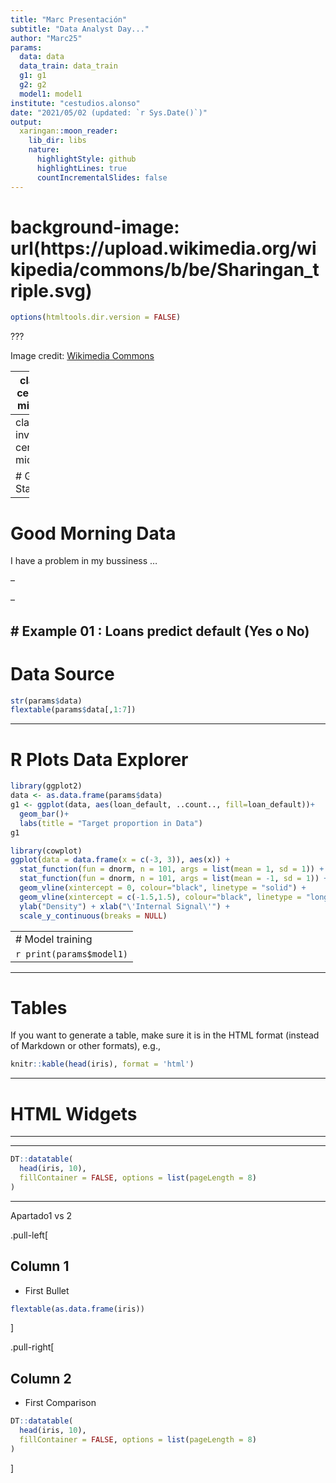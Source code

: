 ```yaml
---
title: "Marc Presentación"
subtitle: "Data Analyst Day..."
author: "Marc25"
params:
  data: data
  data_train: data_train
  g1: g1
  g2: g2
  model1: model1
institute: "cestudios.alonso"
date: "2021/05/02 (updated: `r Sys.Date()`)"
output:
  xaringan::moon_reader:
    lib_dir: libs
    nature:
      highlightStyle: github
      highlightLines: true
      countIncrementalSlides: false
---
```


# background-image: url(https://upload.wikimedia.org/wikipedia/commons/b/be/Sharingan_triple.svg)

```r
options(htmltools.dir.version = FALSE)
```

???

Image credit: [Wikimedia Commons](https://commons.wikimedia.org/wiki/File:Sharingan_triple.svg)

---
class: center, middle

# xa

### /Vamos a empezar..../

---
class: inverse, center, middle

# Get Started

---

# Good Morning Data 
I have a problem in my bussiness ...

--


--

# Example 01 : Loans predict default (Yes o No)
---

# Data Source 

```r
str(params$data)
flextable(params$data[,1:7])
```

---

# R Plots Data Explorer

```r
library(ggplot2)
data <- as.data.frame(params$data)
g1 <- ggplot(data, aes(loan_default, ..count.., fill=loan_default))+
  geom_bar()+
  labs(title = "Target proportion in Data")
g1
```

```r
library(cowplot)
ggplot(data = data.frame(x = c(-3, 3)), aes(x)) +
  stat_function(fun = dnorm, n = 101, args = list(mean = 1, sd = 1)) + 
  stat_function(fun = dnorm, n = 101, args = list(mean = -1, sd = 1)) + 
  geom_vline(xintercept = 0, colour="black", linetype = "solid") +
  geom_vline(xintercept = c(-1.5,1.5), colour="black", linetype = "longdash") +
  ylab("Density") + xlab("\'Internal Signal\'") +
  scale_y_continuous(breaks = NULL)
```
---
# Model training
`r print(params$model1)`
---
---

# Tables

If you want to generate a table, make sure it is in the HTML format (instead of Markdown or other formats), e.g.,

```r
knitr::kable(head(iris), format = 'html')
```

---

# HTML Widgets


---


---

```r
DT::datatable(
  head(iris, 10),
  fillContainer = FALSE, options = list(pageLength = 8)
)
```

---
Apartado1 vs 2

.pull-left[

## Column 1

- First Bullet
```r
flextable(as.data.frame(iris))
```
]

.pull-right[

## Column 2

- First Comparison
```r
DT::datatable(
  head(iris, 10),
  fillContainer = FALSE, options = list(pageLength = 8)
)
```
]

   